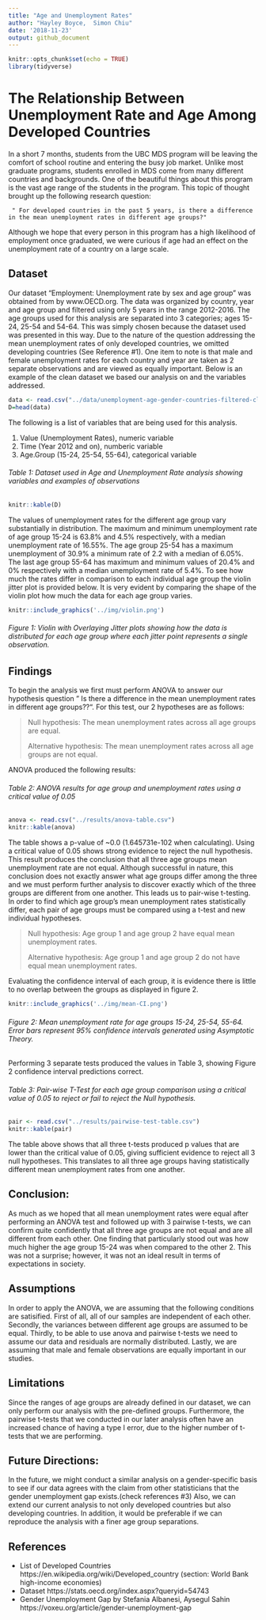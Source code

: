 ```yaml
---
title: "Age and Unemployment Rates"
author: "Hayley Boyce,  Simon Chiu"
date: '2018-11-23'
output: github_document
---
```


```r
knitr::opts_chunk$set(echo = TRUE)
library(tidyverse)
```

# The Relationship Between Unemployment Rate and Age Among Developed Countries 

In a short 7 months, students from the UBC MDS program will be leaving the comfort of school routine and entering the busy job market. Unlike most graduate programs, students enrolled in MDS come from many different countries and backgrounds. One of the beautiful things about this program is the vast age range of the students in the program. This topic of thought brought up the following research question: 

     " For developed countries in the past 5 years, is there a difference in the mean unemployment rates in different age groups?"

Although we hope that every person in this program has a high likelihood of employment once graduated, we were curious if age had an effect on the unemployment rate of a country on a large scale. 

## Dataset 

Our dataset “Employment: Unemployment rate by sex and age group” was obtained from by www.OECD.org. The data was organized by country, year and age group and filtered using only 5 years in the range 2012-2016. The age groups used for this analysis are separated into 3 categories; ages 15-24, 25-54 and 54-64. This was simply chosen because the dataset used was presented in this way. Due to the nature of the question addressing the mean unemployment rates of only developed countries, we omitted developing countries (See Reference #1). One item to note is that male and female unemployment rates for each country and year are taken as 2 separate observations and are viewed as equally important. Below is an example of the clean dataset we based our analysis on and the variables addressed. 



```r
data <- read.csv("../data/unemployment-age-gender-countries-filtered-clean.csv")
D=head(data)
```

The following is a list of variables that are being used for this analysis.

1. Value (Unemployment Rates), numeric variable
2. Time (Year 2012 and on), numberic variable
3. Age.Group (15-24, 25-54, 55-64), categorical variable

###### Table 1: Dataset used in Age and Unemployment Rate analysis showing variables and examples of observations 
```r
knitr::kable(D)
```


The values of unemployment rates for the different age group vary substantially in distribution. The maximum and minimum unemployment rate of age group 15-24 is 63.8% and 4.5% respectively, with a median unemployment rate of 16.55%. The age group 25-54 has a maximum unemployment of 30.9% a minimum rate of 2.2 with a median of 6.05%. The last age group 55-64 has maximum and minimum values of 20.4% and 0% respectively with a median unemployment rate of 5.4%. To see how much the rates differ in comparison to each individual age group the violin jitter plot is provided below. It is very evident by comparing the shape of the violin plot how much the data for each age group varies. 


```r
knitr::include_graphics('../img/violin.png')
```

###### Figure 1: Violin with Overlaying Jitter plots showing how the data is distributed for each age group where each jitter point represents a single observation. 
  

## Findings

To begin the analysis we first must perform ANOVA to answer our hypothesis question " Is there a difference in the mean unemployment rates in different age groups??".  For this test, our 2 hypotheses are as follows:  

> Null hypothesis: The mean unemployment rates across all age groups are equal.  
>
> Alternative hypothesis: The mean unemployment rates across all age groups are not equal.  

ANOVA produced the following results: 

###### Table 2: ANOVA results for age group and unemployment rates using a critical value of 0.05 

```r
anova <- read.csv("../results/anova-table.csv")
knitr::kable(anova)
```

The table shows a p-value of ~0.0 (1.645731e-102 when calculating).  Using a critical value of 0.05 shows strong evidence to reject the null hypothesis.  This result produces the conclusion that all three age groups mean unemployment rate are not equal.  Although successful in nature, this conclusion does not exactly answer what age groups differ among the three and we must perform further analysis to discover exactly which of the three groups are different from one another. This leads us to pair-wise t-testing. In order to find which age group's mean unemployment rates statistically differ, each pair of age groups must be compared using a t-test and new individual hypotheses.

> Null hypothesis: Age group 1 and age group 2 have equal mean unemployment rates. 
>
> Alternative hypothesis: Age group 1 and age group 2 do not have equal mean unemployment rates.

Evaluating the confidence interval of each group, it is evidence there is little to no overlap between the groups as displayed in figure 2. 

```r
knitr::include_graphics('../img/mean-CI.png')
```

###### Figure 2: Mean unemployment rate for age groups 15-24, 25-54, 55-64. Error bars represent 95% confidence intervals generated using Asymptotic Theory. 


Performing 3 separate tests produced the values in Table 3, showing Figure 2 confidence interval predictions correct. 

###### Table 3: Pair-wise T-Test for each age group comparison using a critical value of 0.05 to reject or fail to reject the Null hypothesis. 

```r
pair <- read.csv("../results/pairwise-test-table.csv")
knitr::kable(pair)
```

The table above shows that all three t-tests produced p values that are lower than the critical value of 0.05, giving sufficient evidence to reject all 3 null hypotheses.  This translates to all three age groups having statistically different mean unemployment rates from one another.  

## Conclusion:
As much as we hoped that all mean unemployment rates were equal after performing an ANOVA test and followed up with 3 pairwise t-tests, we can confirm quite confidently that all three age groups are not equal and are all different from each other.  One finding that particularly stood out was how much higher the age group 15-24 was when compared to the other 2. This was not a surprise; however, it was not an ideal result in terms of expectations in society.

## Assumptions
In order to apply the ANOVA, we are assuming that the following conditions are satisified. First of all, all of our samples are independent of each other. Secondly, the variances between different age groups are assumed to be equal. Thirdly, to be able to use anova and pairwise t-tests we need to assume our data and residuals are normally distributed. 
Lastly, we are assuming that male and female observations are equally important in our studies.

## Limitations
Since the ranges of age groups are already defined in our dataset, we can only perform our analysis with the pre-defined groups. Furthermore, the pairwise t-tests that we conducted in our later analysis often have an increased chance of having a type I error, due to the higher number of t-tests that we are performing. 

## Future Directions:
In the future, we might conduct a similar analysis on a gender-specific basis to see if our data agrees with the claim from other statisticians that the gender unemployment gap exists.(check references #3)
Also, we can extend our current analysis to not only developed countries but also developing countries.
In addition, it would be preferable if we can reproduce the analysis with a finer age group separations.

## References
-    List of Developed Countries
https://en.wikipedia.org/wiki/Developed_country
(section: World Bank high-income economies)
-    Dataset
https://stats.oecd.org/index.aspx?queryid=54743
-    Gender Unemployment Gap by Stefania Albanesi, Aysegul Sahin
https://voxeu.org/article/gender-unemployment-gap




